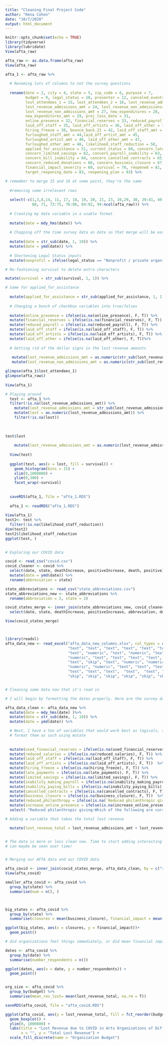 ```yaml
---
title: "Cleaning Final Project Code"
author: "Rena Cohen"
date: "10/7/2020"
output: html_document
---
```


```r
knitr::opts_chunk$set(echo = TRUE)
library(tidyverse)
library(lubridate)
View(afta_raw)
```

```r
afta_raw <- as.data.frame(afta_raw)
View(afta_raw)

afta_1 <- afta_raw %>%
  
  # Renaming lots of columns to not the survey questions
  
  rename(date = 2, city = 4, state = 5, zip_code = 6, purpose = 7,
         budget = 9, legal_status = 10, presenter = 12, canceled_events = 13,
         lost_attendees_1 = 15, lost_attendees_2 = 16, lost_revenue_admissions = 22, 
         lost_revenue_admissions_amt = 24, lost_revenue_non_admissions=25, 
         lost_revenue_non_admissions_amt = 27, new_expenditures = 28, 
         new_expenditures_amt = 29, proj_loss_date = 31, 
         online_presence = 32, financial_reserves = 33, reduced_payroll = 34, 
         laid_off_staff = 35, laid_off_artists = 36, laid_off_other = 37, 
         hiring_freeze = 38, bounce_back_21 = 42, laid_off_staff_amt = 43,
         furloughed_staff_amt = 44,laid_off_artist_amt = 45,
         furloughed_artist_amt = 46, laid_off_other_amt = 47,
         furloughed_other_amt = 48, likelihood_staff_reduction = 50,
         applied_for_assistance = 51, current_status = 60, concern_late_payment = 61,
         concern_limited_savings = 62, concern_payroll_inability = 63, 
         concern_bill_inability = 64, concern_cancelled_contracts = 65, 
         concern_reduced_donations = 66, concern_business_closure = 67, 
         financial_impact_severity = 69, survival = 70, reopened = 81, reopening_date = 82,
         target_reopening_date = 83, reopening_plan = 93) %>%

# remember to merge 15 and 16 at some point, they're the same
  
  #removing some irrelevant rows 
  
  select(-c(1,3,8,14, 11, 17, 18, 19, 20, 21, 23, 26,29, 30, 39:41, 49, 52:59, 
            68, 71, 72:75, 76:80, 84:92, 94:ncol(afta_raw))) %>%
  
  # Creating my date variable in a usable format
  
  mutate(date = mdy_hms(date)) %>%
  
  # Chopping off the time survey data on date so that merge will be easier
  
  mutate(date = str_sub(date, 1, 10)) %>%
  mutate(date = ymd(date)) %>%
  
  # Shortening Legal Status inputs
  mutate(nonprofit = ifelse(legal_status == "Nonprofit / private organization (e.g. 501c3)", T, F)) %>%

# Re-fashioning survival to delete extra characters

mutate(survival = str_sub(survival, 1, 1)) %>%

# Same for applied_for_assistance
  
  mutate(applied_for_assistance = str_sub(applied_for_assistance, 1, 1)) %>%
  
  # Changing a bunch of checkbox variables into true/falses
  
  mutate(online_presence = ifelse(is.na(online_presence), F, T)) %>%
  mutate(financial_reserves = ifelse(is.na(financial_reserves), F, T)) %>%
  mutate(reduced_payroll = ifelse(is.na(reduced_payroll), F, T)) %>%
  mutate(laid_off_staff = ifelse(is.na(laid_off_staff), F, T)) %>%
  mutate(laid_off_artists = ifelse(is.na(laid_off_artists), F, T)) %>%
  mutate(laid_off_other = ifelse(is.na(laid_off_other), F, T))%>%
  
  # Getting rid of the dollar signs in the lost revenue amounts
  
   mutate(lost_revenue_admissions_amt = as.numeric(str_sub(lost_revenue_admissions_amt, 2, -1))) %>%
   mutate(lost_revenue_non_admissions_amt = as.numeric(str_sub(lost_revenue_non_admissions_amt, 2, -1)))

glimpse(afta_1$lost_attendees_1)
glimpse(afta_raw$)
  
View(afta_1)

# Playing around
  test <- afta_1 %>%
  filter(!is.na(lost_revenue_admissions_amt)) %>%
    mutate(lost_revenue_admissions_amt = str_sub(lost_revenue_admissions_amt, 2, -1)) %>%
    mutate(lost = as.numeric(lost_revenue_admissions_amt)) %>%
    filter(!is.na(lost))
  
  
  
test$lost
    
    mutate(lost_revenue_admissions_amt = as.numeric(lost_revenue_admissions_amt))
  
  View(test)
  
  ggplot(test, aes(x = lost, fill = survival)) +
    geom_histogram(bins = 15) +
    xlim(0,1000000) +
    ylim(0,300) +
    facet_wrap(~survival)
    
  
  saveRDS(afta_1, file = "afta_1.RDS")
  
  afta_1 <- readRDS("afta_1.RDS")
  
View(afta_1)
test2<- test %>%
  filter(!is.na(likelihood_staff_reduction))
dim(test2)
test2$likelihood_staff_reduction
ggplot(test, )
  
```


```r
# Exploring our COVID data

covid <- read_csv("covid.csv")
covid_cleaner <- covid %>%
  select(date, state, deathIncrease, positiveIncrease, death, positive) %>%
  mutate(date = ymd(date)) %>%
  rename(abbreviation = state)

state_abbreviations <- read_csv("state_abbreviations.csv")
state_abbreviations_new <- state_abbreviations %>%
  rename(abbreviation = 3, state = 2)

covid_states_merge <- inner_join(state_abbreviations_new, covid_cleaner, by = "abbreviation") %>%
  select(date, state, deathIncrease, positiveIncrease, abbreviation, death, positive)

View(covid_states_merge)




```


```r
library(readxl)
afta_data_new <- read_excel("afta_data_new_columns.xlsx", col_types = c("text", "text",
                            "text", "text", "text", "text", "text", "text", "text",
                            "text", "numeric", "text", "numeric", "text", "numeric", "text", 
                            "numeric", "text", "text", "text", "text", "text",
                            "text", "skip", "text", "numeric", "numeric", "numeric", 
                            "numeric", "numeric", "text", "text", "text", "text",
                            "text", "text", "text",  "text",  "text", "numeric", 
                            "skip", "skip", "skip", "skip", "skip", "skip", "skip"))


# Cleaning some data now that it's read in 

# I will begin by formatting the dates properly. Here are the survey dates

afta_data_clean <- afta_data_new %>%
  mutate(date = mdy_hms(date) )%>%
  mutate(date = str_sub(date, 1, 10)) %>%
  mutate(date = ymd(date)) %>%

  # Next, I have a ton of variables that would work best as logicals, so I will 
  # format them as such using mutate
  
  
  mutate(used_financial_reserves = ifelse(is.na(used_financial_reserves), F, T)) %>%
  mutate(reduced_salaries = ifelse(is.na(reduced_salaries), F, T)) %>%
  mutate(laid_off_staff = ifelse(is.na(laid_off_staff), F, T)) %>%
  mutate(laid_off_artists = ifelse(is.na(laid_off_artists), F, T))  %>%
  mutate(hiring_freeze = ifelse(is.na(hiring_freeze), F, T)) %>%
  mutate(late_payments = ifelse(is.na(late_payments), F, T)) %>%
  mutate(limited_savings = ifelse(is.na(limited_savings), F, T)) %>%
  mutate(inability_making_payroll = ifelse(is.na(inability_making_payroll), F, T)) %>%
  mutate(inability_paying_bills = ifelse(is.na(inability_paying_bills), F, T)) %>%
  mutate(cancelled_contracts = ifelse(is.na(cancelled_contracts), F, T)) %>%
  mutate(business_closure = ifelse(is.na(business_closure), F, T))  %>%
  mutate(reduced_philanthropy = ifelse(is.na(`Reduced philanthropic giving:Which of the following are currently major financial concerns for your organization? (Check all that apply.)`), F, T)) %>%
  mutate(increase_online_presence = ifelse(is.na(increase_online_presence), F, T)) %>%
  select(-"Reduced philanthropic giving:Which of the following are currently major financial concerns for your organization? (Check all that apply.)") %>%

# Adding a variable that takes the total lost revenue

  mutate(lost_revenue_total = lost_revenue_admissions_amt + lost_revenue_non_admissions_amt)


# The data is more or less clean now. Time to start adding interesting new variables that
# can maybe be seen over time! 



```


```r
# Merging our AFTA data and our COVID data

afta_covid <- inner_join(covid_states_merge, afta_data_clean, by = c("state", "date"))
View(afta_covid)

smaller_afta_covid <- afta_covid %>%
  group_by(state) %>%
  summarise(num = n(), )



big_states <- afta_covid %>%
  group_by(state) %>%
  summarise(closures = mean(business_closure), financial_impact = mean(severity_financial_impact))

ggplot(big_states, aes(x = closures, y = financial_impact))+
  geom_point()

# did organizations feel things immediately, or did mean financial impact increase over time?

dates <- afta_covid %>%
  group_by(date) %>%
  summarise(number_respondents = n())

ggplot(dates, aes(x = date, y = number_respondents)) +
  geom_point()


org_size <- afta_covid %>%
  group_by(budget) %>%
  summarise(mean_rev_lost= mean(lost_revenue_total, na.rm = T)) 

saveRDS(afta_covid, file = "afta_covid.RDS")

ggplot(afta_covid, aes(y = lost_revenue_total, fill = fct_reorder(budget, lost_revenue_total, .fun = "mean", na.rm = T)))+
  geom_boxplot() +
  ylim(0, 1000000) +
  labs(title = "Lost Revenue due to COVID in Arts Organizations of Different Sizes",
       x = "", y = "Total Lost Revenue") +
  scale_fill_discrete(name = "Organization Budget") 
```

